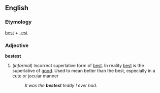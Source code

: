==English==

===Etymology===
[[best]] + [[-est]]

===Adjective===
'''bestest'''

#(''informal'') Incorrect superlative form of [[best]]. In reality [[best]] is the superlative of [[good]]. Used to mean better than the best, especially in a  cute or jocular manner
#:''It was the '''bestest''' teddy I ever had.''